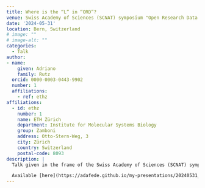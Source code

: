 ```yaml
---
title: Where is the “L” in “ORD”?
venue: Swiss Academy of Sciences (SCNAT) symposium "Open Research Data – are we on track?"
date: '2024-05-31'
location: Bern, Switzerland
# image: ""
# image-alt: ""
categories:
  - Talk
author: 
- name: 
    given: Adriano 
    family: Rutz
  orcid: 0000-0003-0443-9902
  number: 1
  affiliations:
    - ref: ethz
affiliations:
  - id: ethz
    number: 1
    name: ETH Zürich
    department: Institute for Molecular Systems Biology
    group: Zamboni
    address: Otto-Stern-Weg, 3
    city: Zürich
    country: Switzerland
    postal-code: 8093
description: |
  Talk given in the frame of the Swiss Academy of Sciences (SCNAT) symposium "Open Research Data – are we on track?".

  Available [here](https://adafede.github.io/my-presentations/20240531_bern/20240531_bern.pdf).
---
```

